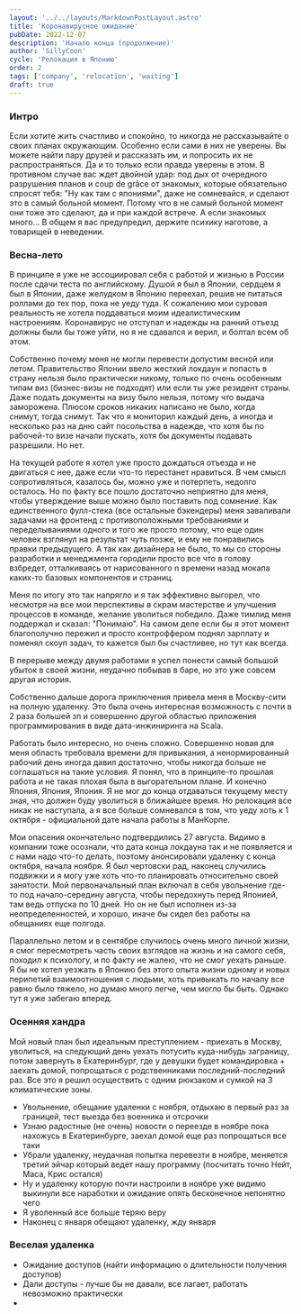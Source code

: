 ```yaml
---
layout: '../../layouts/MarkdownPostLayout.astro'
title: 'Коронавирусное ожидание'
pubDate: 2022-12-07
description: 'Начало конца (продолжение)'
author: 'SillyCoon'
cycle: 'Релокация в Японию'
order: 2
tags: ['company', 'relocation', 'waiting']
draft: true
---
```



### Интро

Если хотите жить счастливо и спокойно, то никогда не рассказывайте о своих планах окружающим. Особенно если сами в них не уверены. Вы можете найти пару друзей и рассказать им, и попросить их не распространяться. Да и то только если правда уверены в этом. В противном случае вас ждет двойной удар: под дых от очередного разрушения планов и coup de grâce от знакомых, которые обязательно спросят тебя: "Ну как там с япониями", даже не сомневайся, и сделают это в самый больной момент. Потому что в не самый больной момент они тоже это сделают, да и при каждой встрече. А если знакомых много... В общем я вас предупредил, держите психику наготове, а товарищей в неведении.

### Весна-лето

В принципе я уже не ассоциировал себя с работой и жизнью в России после сдачи теста по английскому. Душой я был в Японии, сердцем я был в Японии, даже желудком в Японию переехал, решив не питаться роллами до тех пор, пока не уеду туда. К сожалению мои суровая реальность не хотела поддаваться моим идеалистическим настроениям. Коронавирус не отступал и надежды на ранний отъезд должны были бы тоже уйти, но я не сдавался и верил, и болтал всем об этом.

Собственно почему меня не могли перевести допустим весной или летом. Правительство Японии ввело жесткий локдаун и попасть в страну нельзя было практически никому, только по очень особенным типам виз (бизнес-визы не подходят) или если ты уже резидент страны. Даже подать документы на визу было нельзя, потому что выдача заморожена. Плюсом сроков никаких написано не было, когда снимут, тогда снимут. Так что я мониторил каждый день, а иногда и несколько раз на дню сайт посольства в надежде, что хотя бы по рабочей-то визе начали пускать, хотя бы документы подавать разрешили. Но нет.

На текущей работе я хотел уже просто дождаться отъезда и не двигаться с нее, даже если что-то перестанет нравиться. В чем смысл сопротивляться, казалось бы, можно уже и потерпеть, недолго осталось. Но по факту все пошло достаточно неприятно для меня, чтобы утверждение выше можно было поставить под сомнение. Как единственного фулл-стека (все остальные бэкендеры) меня заваливали задачами на фронтенд с противоположными требованиями и переделываниями одного и того же просто потому, что еще один человек взглянул на результат чуть позже, и ему не понравились правки предыдущего. А так как дизайнера не было, то мы со стороны разработки и менеджмента городили просто все что в голову взбредет, отталкиваясь от нарисованного n времени назад мокапа каких-то базовых компонентов и страниц.

Меня по итогу это так напрягло и я так эффективно выгорел, что несмотря на все мои перспективы в скрам мастерстве и улучшения процессов в команде, желание уволиться победило. Даже тимлид меня поддержал и сказал: "Понимаю". На самом деле если бы я этот момент благополучно пережил и просто контроффером поднял зарплату и поменял скоуп задач, то кажется был бы счастливее, но тут как всегда.

В перерыве между двумя работами я успел понести самый большой убыток в своей жизни, неудачно побывав в баре, но это уже совсем другая история.

Собственно дальше дорога приключения привела меня в Москву-сити на полную удаленку. Это была очень интересная возможность с почти в 2 раза большей зп и совершенно другой областью приложения программирования в виде дата-инжиниринга на Scala.

Работать было интересно, но очень сложно. Совершенно новая для меня область требовала времени для привыкания, а ненормированный рабочий день иногда давил достаточно, чтобы никогда больше не соглашаться на такие условия. Я понял, что в принципе-то прошлая работа и не такая плохая была в выгорательном плане. И конечно Япония, Япония, Япония. Я не мог до конца отдаваться текущему месту зная, что должен буду уволиться в ближайшее время. Но релокация все никак не наступала, а я все больше сомневался в том, что уеду хоть к 1 октября - официальной дате начала работы в МанКорпе.

Мои опасения окончательно подтвердились 27 августа. Видимо в компании тоже осознали, что дата конца локдауна так и не появляется и с нами надо что-то делать, поэтому анонсировали удаленку с конца октября, начала ноября. Я был чертовски рад, наконец случились подвижки и я могу уже хоть что-то планировать относительно своей занятости. Мой первоначальный план включал в себя увольнение где-то под начало-середину августа, чтобы передохнуть перед Японией, там ведь отпуска по 10 дней. Но он не был исполнен из-за неопределенностей, и хорошо, иначе бы сидел без работы на обещаниях еще полгода.

Параллельно летом и в сентябре случилось очень много личной жизни, я смог пересмотреть часть своих взглядов на жизнь и на самого себя, походил к психологу, и по факту не жалею, что не смог уехать раньше. Я бы не хотел уезжать в Японию без этого опыта жизни одному и новых перипетий взаимоотношения с людьми, хоть привыкать по началу все равно было тяжело, но думаю много легче, чем могло бы быть. Однако тут я уже забегаю вперед.

### Осенняя хандра

Мой новый план был идеальным преступлением - приехать в Москву, уволиться, на следующий день уехать потусить куда-нибудь заграницу, потом завернуть в Екатеринбург, где у девушки будет командировка + заехать домой, попрощаться с родственниками последний-последний раз. Все это я решил осуществить с одним рюкзаком и сумкой на 3 климатические зоны.

- Увольнение, обещание удаленки с ноября, отдыхаю в первый раз за границей, тест выезда без военника и отсрочки
- Узнаю радостные (не очень) новости о переезде в ноябре пока нахожусь в Екатеринбурге, заехал домой еще раз попрощаться все таки
- Убрали удаленку, неудачная попытка перевезти в ноябре, меняется третий эйчар который ведет нашу программу (посчитать точно Нейт, Маса, Крис остался)
- Ну и удаленку которую почти настроили в ноябре уже видимо выкинули все наработки и ожидание опять бесконечное непонятно чего
- Я уволенный все больше теряю веру
- Наконец с января обещают удаленку, жду января

### Веселая удаленка

- Ожидание доступов (найти информацию о длительности получения доступов)
- Дали доступы - лучше бы не давали, все лагает, работать невозможно практически
-
